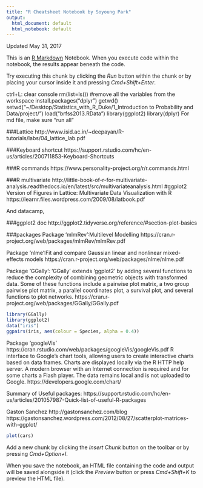 ```yaml
---
title: "R Cheatsheet Notebook by Soyoung Park"
output:
  html_document: default
  html_notebook: default
---
```

Updated May 31, 2017

This is an [R Markdown](http://rmarkdown.rstudio.com) Notebook. When you execute code within the notebook, the results appear beneath the code. 

Try executing this chunk by clicking the *Run* button within the chunk or by placing your cursor inside it and pressing *Cmd+Shift+Enter*. 



ctrl+L: clear console
rm(list=ls()) #remove all the variables from the workspace
install.packages("dplyr")
getwd()
setwd("~/Desktop/Statistics_with_R_Duke/1_Introduction to Probability and Data/project/")
load("brfss2013.RData")
library(ggplot2)
library(dplyr)
For md file, make sure “run all”
 
 
###Lattice
http://www.isid.ac.in/~deepayan/R-tutorials/labs/04_lattice_lab.pdf
 
###Keyboard shortcut
https://support.rstudio.com/hc/en-us/articles/200711853-Keyboard-Shortcuts
 
###R commands
https://www.personality-project.org/r/r.commands.html
 
###R multivariate
http://little-book-of-r-for-multivariate-analysis.readthedocs.io/en/latest/src/multivariateanalysis.html
#ggplot2 Version of Figures in Lattice: Multivariate Data Visualization with R
https://learnr.files.wordpress.com/2009/08/latbook.pdf
 
And datacamp,
 
###ggplot2 doc
http://ggplot2.tidyverse.org/reference/#section-plot-basics
 
###packages
Package ‘mlmRev’:Multilevel Modelling
https://cran.r-project.org/web/packages/mlmRev/mlmRev.pdf
 
Package ‘nlme’:Fit and compare Gaussian linear and nonlinear mixed-effects models
https://cran.r-project.org/web/packages/nlme/nlme.pdf
 
Package ‘GGally’:
'GGally' extends 'ggplot2' by adding several functions to reduce the complexity of combining geometric objects with transformed data. Some of these functions include a pairwise plot matrix, a two group pairwise plot matrix, a parallel coordinates plot, a survival plot, and several functions to plot networks.
https://cran.r-project.org/web/packages/GGally/GGally.pdf
 

```r
library(GGally) 
library(ggplot2) 
data("iris")
ggpairs(iris, aes(colour = Species, alpha = 0.4))
```
 
Package ‘googleVis’
https://cran.rstudio.com/web/packages/googleVis/googleVis.pdf
R interface to Google's chart tools, allowing users to create interactive charts based on data frames. Charts are displayed locally via the R HTTP help server. A modern browser with an Internet connection is required and for some charts a Flash player. The data remains local and is not uploaded to Google.
https://developers.google.com/chart/
 
 
 
Summary of Useful packages:
https://support.rstudio.com/hc/en-us/articles/201057987-Quick-list-of-useful-R-packages
 
Gaston Sanchez
http://gastonsanchez.com/blog
https://gastonsanchez.wordpress.com/2012/08/27/scatterplot-matrices-with-ggplot/


```r
plot(cars)
```

Add a new chunk by clicking the *Insert Chunk* button on the toolbar or by pressing *Cmd+Option+I*.




When you save the notebook, an HTML file containing the code and output will be saved alongside it (click the *Preview* button or press *Cmd+Shift+K* to preview the HTML file).
